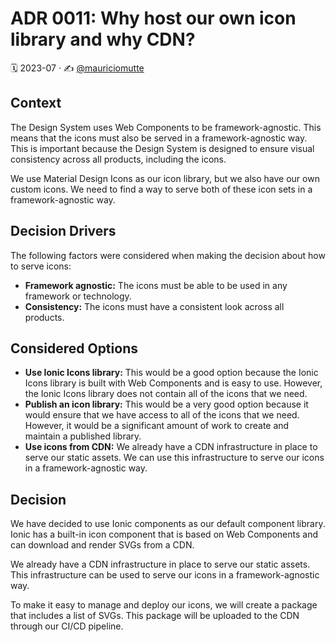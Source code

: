 
<Meta title='Docs/Architecture Decision Records/ADR 0011: Why host our own icon library and why CDN?' />

# ADR 0011: Why host our own icon library and why CDN?

🗓️ 2023-07 · ✍️ [@mauriciomutte](https://twitter.com/mauriciomutte)

## Context

The Design System uses Web Components to be framework-agnostic. This means that the icons must also be served in a framework-agnostic way. This is important because the Design System is designed to ensure visual consistency across all products, including the icons.

We use Material Design Icons as our icon library, but we also have our own custom icons. We need to find a way to serve both of these icon sets in a framework-agnostic way.

## Decision Drivers

The following factors were considered when making the decision about how to serve icons:

- **Framework agnostic:** The icons must be able to be used in any framework or technology.
- **Consistency:** The icons must have a consistent look across all products.

## Considered Options

- **Use Ionic Icons library:** This would be a good option because the Ionic Icons library is built with Web Components and is easy to use. However, the Ionic Icons library does not contain all of the icons that we need.
- **Publish an icon library:** This would be a very good option because it would ensure that we have access to all of the icons that we need. However, it would be a significant amount of work to create and maintain a published library.
- **Use icons from CDN:** We already have a CDN infrastructure in place to serve our static assets. We can use this infrastructure to serve our icons in a framework-agnostic way.

## Decision

We have decided to use Ionic components as our default component library. Ionic has a built-in icon component that is based on Web Components and can download and render SVGs from a CDN.

We already have a CDN infrastructure in place to serve our static assets. This infrastructure can be used to serve our icons in a framework-agnostic way.

To make it easy to manage and deploy our icons, we will create a package that includes a list of SVGs. This package will be uploaded to the CDN through our CI/CD pipeline.
